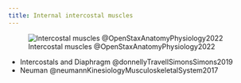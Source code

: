 ```yaml
---
title: Internal intercostal muscles
---
```



![Intercostal muscles @OpenStaxAnatomyPhysiology2022](/The Archive/Images/OpenStax Anatomy and Physiology 2e/fig11.18 Intercostal Muscles.jpeg){#fig-openstax-fig11.18}

::: {.callout title="Reading list"}

- Intercostals and Diaphragm @donnellyTravellSimonsSimons2019
- Neuman @neumannKinesiologyMusculoskeletalSystem2017

:::
